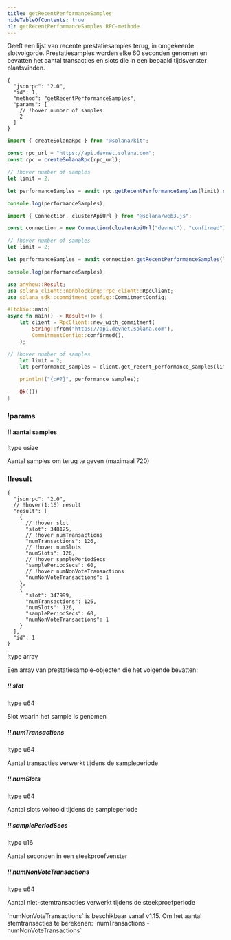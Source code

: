 ```yaml
---
title: getRecentPerformanceSamples
hideTableOfContents: true
h1: getRecentPerformanceSamples RPC-methode
---
```


Geeft een lijst van recente prestatiesamples terug, in omgekeerde slotvolgorde.
Prestatiesamples worden elke 60 seconden genomen en bevatten het aantal
transacties en slots die in een bepaald tijdsvenster plaatsvinden.

<APIMethod>

```jsonc !!request curl
{
  "jsonrpc": "2.0",
  "id": 1,
  "method": "getRecentPerformanceSamples",
  "params": [
    // !hover number of samples
    2
  ]
}
```

```ts !!request title="Kit"
import { createSolanaRpc } from "@solana/kit";

const rpc_url = "https://api.devnet.solana.com";
const rpc = createSolanaRpc(rpc_url);

// !hover number of samples
let limit = 2;

let performanceSamples = await rpc.getRecentPerformanceSamples(limit).send();

console.log(performanceSamples);
```

```ts !!request title="web3.js"
import { Connection, clusterApiUrl } from "@solana/web3.js";

const connection = new Connection(clusterApiUrl("devnet"), "confirmed");

// !hover number of samples
let limit = 2;

let performanceSamples = await connection.getRecentPerformanceSamples(limit);

console.log(performanceSamples);
```

```rs !!request title="Rust"
use anyhow::Result;
use solana_client::nonblocking::rpc_client::RpcClient;
use solana_sdk::commitment_config::CommitmentConfig;

#[tokio::main]
async fn main() -> Result<()> {
    let client = RpcClient::new_with_commitment(
        String::from("https://api.devnet.solana.com"),
        CommitmentConfig::confirmed(),
    );

// !hover number of samples
    let limit = 2;
    let performance_samples = client.get_recent_performance_samples(limit.into()).await?;

    println!("{:#?}", performance_samples);

    Ok(())
}
```

### !params

#### !! aantal samples

!type usize

Aantal samples om terug te geven (maximaal 720)

### !!result

```jsonc !response
{
  "jsonrpc": "2.0",
  // !hover(1:16) result
  "result": [
    {
      // !hover slot
      "slot": 348125,
      // !hover numTransactions
      "numTransactions": 126,
      // !hover numSlots
      "numSlots": 126,
      // !hover samplePeriodSecs
      "samplePeriodSecs": 60,
      // !hover numNonVoteTransactions
      "numNonVoteTransactions": 1
    },
    {
      "slot": 347999,
      "numTransactions": 126,
      "numSlots": 126,
      "samplePeriodSecs": 60,
      "numNonVoteTransactions": 1
    }
  ],
  "id": 1
}
```

!type array

Een array van prestatiesample-objecten die het volgende bevatten:

##### !! slot

!type u64

Slot waarin het sample is genomen

##### !! numTransactions

!type u64

Aantal transacties verwerkt tijdens de sampleperiode

##### !! numSlots

!type u64

Aantal slots voltooid tijdens de sampleperiode

##### !! samplePeriodSecs

!type u16

Aantal seconden in een steekproefvenster

##### !! numNonVoteTransactions

!type u64

Aantal niet-stemtransacties verwerkt tijdens de steekproefperiode

<Callout type="info">
  `numNonVoteTransactions` is beschikbaar vanaf v1.15. Om het aantal
  stemtransacties te berekenen: `numTransactions - numNonVoteTransactions`
</Callout>

</APIMethod>
